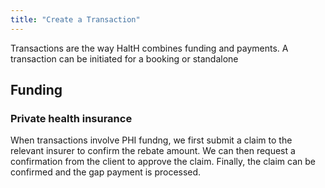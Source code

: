 ```yaml
---
title: "Create a Transaction"
---
```


Transactions are the way HaltH combines funding and payments. A transaction can be initiated for a booking or standalone

## Funding

### Private health insurance

When transactions involve PHI fundng, we first submit a claim to the relevant insurer to confirm the rebate amount.
We can then request a confirmation from the client to approve the claim.
Finally, the claim can be confirmed and the gap payment is processed.
